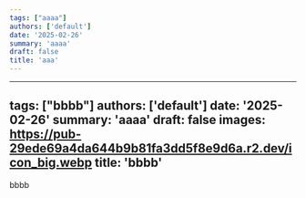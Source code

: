 ```yaml
---
tags: ["aaaa"]
authors: ['default']
date: '2025-02-26'
summary: 'aaaa'
draft: false
title: 'aaa'
---
```


---
tags: ["bbbb"]
authors: ['default']
date: '2025-02-26'
summary: 'aaaa'
draft: false
images: https://pub-29ede69a4da644b9b81fa3dd5f8e9d6a.r2.dev/icon_big.webp
title: 'bbbb'
---

bbbb